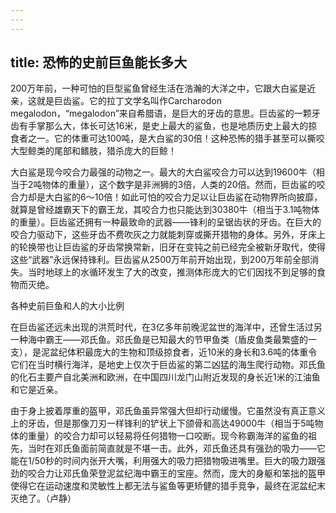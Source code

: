 ```yaml
---
---
---
```

title: 恐怖的史前巨鱼能长多大
---




200万年前，一种可怕的巨型鲨鱼曾经生活在浩瀚的大洋之中，它跟大白鲨是近亲，这就是巨齿鲨。它的拉丁文学名叫作Carcharodon megalodon，“megalodon”来自希腊语，是巨大的牙齿的意思。巨齿鲨的一颗牙齿有手掌那么大，体长可达16米，是史上最大的鲨鱼，也是地质历史上最大的掠食者之一。它的体重可达100吨，是大白鲨的30倍！这种恐怖的猎手甚至可以撕咬大型鲸类的尾部和鳍肢，猎杀庞大的巨鲸！

大白鲨是现今咬合力最强的动物之一。最大的大白鲨咬合力可以达到19600牛（相当于2吨物体的重量），这个数字是非洲狮的3倍，人类的20倍。然而，巨齿鲨的咬合力却是大白鲨的6～10倍！如此可怕的咬合力足以让巨齿鲨在动物界所向披靡，就算是曾经雄霸天下的霸王龙，其咬合力也只能达到30380牛（相当于3.1吨物体的重量）。巨齿鲨还拥有一种最致命的武器——锋利的呈锯齿状的牙齿。在巨大的咬合力驱动下，这些牙齿不费吹灰之力就能刺穿或撕开猎物的身体。另外，牙床上的轮换带也让巨齿鲨的牙齿常换常新，旧牙在变钝之前已经完全被新牙取代，使得这些“武器”永远保持锋利。巨齿鲨从2500万年前开始出现，到200万年前全部消失。当时地球上的水循环发生了大的改变，推测体形庞大的它们因找不到足够的食物而灭绝。

各种史前巨鱼和人的大小比例



在巨齿鲨还远未出现的洪荒时代，在3亿多年前晚泥盆世的海洋中，还曾生活过另一种海中霸王——邓氏鱼。邓氏鱼是已知最大的节甲鱼类（盾皮鱼类最繁盛的一支），是泥盆纪体积最庞大的生物和顶级掠食者，近10米的身长和3.6吨的体重令它们在当时横行海洋，是地史上仅次于巨齿鲨的第二凶猛的海生爬行动物。邓氏鱼的化石主要产自北美洲和欧洲，在中国四川龙门山附近发现的身长近1米的江油鱼和它是近亲。

由于身上披着厚重的盔甲，邓氏鱼虽异常强大但却行动缓慢。它虽然没有真正意义上的牙齿，但是那像刀刃一样锋利的铲状上下颌骨和高达49000牛（相当于5吨物体的重量）的咬合力却可以轻易将任何猎物一口咬断。现今称霸海洋的鲨鱼的祖先，当时在邓氏鱼面前简直就是不堪一击。此外，邓氏鱼还具有强劲的吸力——它能在1/50秒的时间内张开大嘴，利用强大的吸力把猎物吸进嘴里。巨大的吸力跟强劲的咬合力让邓氏鱼荣登泥盆纪海中霸王的宝座。然而，庞大的身躯和笨拙的盔甲使得它在运动速度和灵敏性上都无法与鲨鱼等更矫健的猎手竞争，最终在泥盆纪末灭绝了。（卢静）